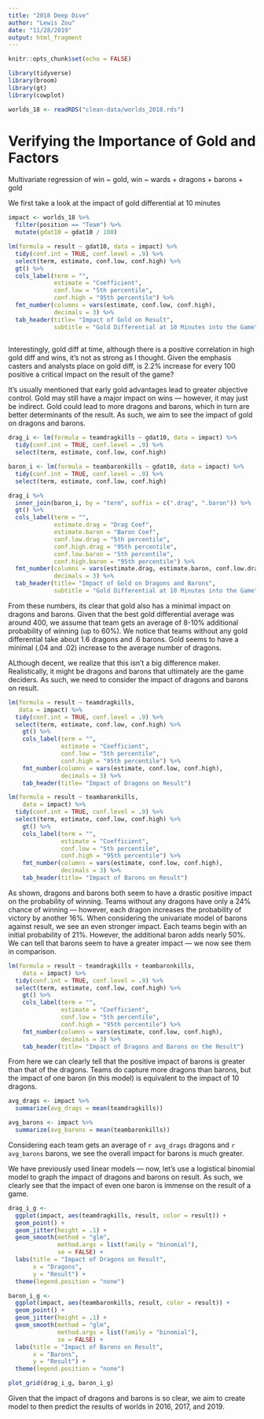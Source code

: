 ```yaml
---
title: "2018 Deep Dive"
author: "Lewis Zou"
date: "11/28/2019"
output: html_fragment
---
```


```r
knitr::opts_chunk$set(echo = FALSE)

library(tidyverse)
library(broom)
library(gt)
library(cowplot)

worlds_18 <- readRDS("clean-data/worlds_2018.rds")
```

# Verifying the Importance of Gold and Factors

Multivariate regression of win ~ gold, win ~ wards + dragons + barons + gold

We first take a look at the impact of gold differential at 10 minutes 

```r
impact <- worlds_18 %>%
  filter(position == "Team") %>%
  mutate(gdat10 = gdat10 / 100)

lm(formula = result ~ gdat10, data = impact) %>%
  tidy(conf.int = TRUE, conf.level = .9) %>%
  select(term, estimate, conf.low, conf.high) %>%
  gt() %>%
  cols_label(term = "", 
             estimate = "Coefficient", 
             conf.low = "5th percentile", 
             conf.high = "95th percentile") %>%
  fmt_number(columns = vars(estimate, conf.low, conf.high), 
             decimals = 3) %>%
  tab_header(title= "Impact of Gold on Result",
             subtitle = "Gold Differential at 10 Minutes into the Game")
  
```

Interestingly, gold diff at time, although there is a positive correlation in high gold diff and wins, it's not as strong as I thought. Given the emphasis casters and analysts place on gold diff, is 2.2% increase for every 100 positive a critical impact on the result of the game?

It's usually mentioned that early gold advantages lead to greater objective control. Gold may still have a major impact on wins — however, it may just be indirect. Gold could lead to more dragons and barons, which in turn are better determinants of the result. As such, we aim to see the impact of gold on dragons and barons.

```r
drag_i <- lm(formula = teamdragkills ~ gdat10, data = impact) %>%
  tidy(conf.int = TRUE, conf.level = .9) %>%
  select(term, estimate, conf.low, conf.high)

baron_i <- lm(formula = teambaronkills ~ gdat10, data = impact) %>%
  tidy(conf.int = TRUE, conf.level = .9) %>%
  select(term, estimate, conf.low, conf.high)

drag_i %>%
  inner_join(baron_i, by = "term", suffix = c(".drag", ".baron")) %>%
  gt() %>%
  cols_label(term = "", 
             estimate.drag = "Drag Coef",
             estimate.baron = "Baron Coef",
             conf.low.drag = "5th percentile", 
             conf.high.drag = "95th percentile",
             conf.low.baron = "5th percentile", 
             conf.high.baron = "95th percentile") %>%
  fmt_number(columns = vars(estimate.drag, estimate.baron, conf.low.drag, conf.high.drag, conf.low.baron, conf.high.baron), 
             decimals = 3) %>%
  tab_header(title= "Impact of Gold on Dragons and Barons",
             subtitle = "Gold Differential at 10 Minutes into the Game")

```

From these numbers, its clear that gold also has a minimal impact on dragons and barons. Given that the best gold differential average was around 400, we assume that team gets an average of 8-10% additional probability of winning (up to 60%). We notice that teams without any gold differential take about 1.6 dragons and .6 barons. Gold seems to have a minimal (.04 and .02) increase to the average number of dragons.  

ALthough decent, we realize that this isn't a big difference maker. Realistically, it might be dragons and barons that ultimately are the game deciders. As such, we need to consider the impact of dragons and barons on result.

```r
lm(formula = result ~ teamdragkills,
   data = impact) %>%
  tidy(conf.int = TRUE, conf.level = .9) %>%
  select(term, estimate, conf.low, conf.high) %>%
    gt() %>%
    cols_label(term = "", 
               estimate = "Coefficient", 
               conf.low = "5th percentile", 
               conf.high = "95th percentile") %>%
    fmt_number(columns = vars(estimate, conf.low, conf.high), 
               decimals = 3) %>%
    tab_header(title= "Impact of Dragons on Result")
```

```r
lm(formula = result ~ teambaronkills,
    data = impact) %>%
  tidy(conf.int = TRUE, conf.level = .9) %>%
  select(term, estimate, conf.low, conf.high) %>%
    gt() %>%
    cols_label(term = "", 
               estimate = "Coefficient", 
               conf.low = "5th percentile", 
               conf.high = "95th percentile") %>%
    fmt_number(columns = vars(estimate, conf.low, conf.high), 
               decimals = 3) %>%
    tab_header(title= "Impact of Barons on Result")

```

As shown, dragons and barons both seem to have a drastic positive impact on the probability of winning. Teams without any dragons have only a 24% chance of winning — however, each dragon increases the probability of victory by another 16%. When considering the univariate model of barons against result, we see an even stronger impact. Each teams begin with an initial probability of 21%. However, the additional baron adds nearly 50%. We can tell that barons seem to have a greater impact — we now see them in comparison.

```r
lm(formula = result ~ teamdragkills + teambaronkills,
    data = impact) %>%
  tidy(conf.int = TRUE, conf.level = .9) %>%
  select(term, estimate, conf.low, conf.high) %>%
    gt() %>%
    cols_label(term = "", 
               estimate = "Coefficient", 
               conf.low = "5th percentile", 
               conf.high = "95th percentile") %>%
    fmt_number(columns = vars(estimate, conf.low, conf.high), 
               decimals = 3) %>%
    tab_header(title= "Impact of Dragons and Barons on the Result")
```

From here we can clearly tell that the positive impact of barons is greater than that of the dragons. Teams do capture more dragons than barons, but the impact of one baron (in this model) is equivalent to the impact of 10 dragons. 

```r
avg_drags <- impact %>%
  summarize(avg_drags = mean(teamdragkills))

avg_barons <- impact %>%
  summarize(avg_barons = mean(teambaronkills))
```

Considering each team gets an average of `r avg_drags` dragons and `r avg_barons` barons, we see the overall impact for barons is much greater.

We have previously used linear models — now, let's use a logistical binomial model to graph the impact of dragons and barons on result. As such, we clearly see that the impact of even one baron is immense on the result of a game.

```r

drag_i_g <- 
  ggplot(impact, aes(teamdragkills, result, color = result)) + 
  geom_point() + 
  geom_jitter(height = .1) +
  geom_smooth(method = "glm", 
              method.args = list(family = "binomial"), 
              se = FALSE) + 
  labs(title = "Impact of Dragons on Result",
       x = "Dragons",
       y = "Result") + 
  theme(legend.position = "none")

baron_i_g <- 
  ggplot(impact, aes(teambaronkills, result, color = result)) + 
  geom_point() + 
  geom_jitter(height = .1) +
  geom_smooth(method = "glm", 
              method.args = list(family = "binomial"), 
              se = FALSE) + 
  labs(title = "Impact of Barons on Result",
       x = "Barons",
       y = "Result") + 
  theme(legend.position = "none")

plot_grid(drag_i_g, baron_i_g)
```

Given that the impact of dragons and barons is so clear, we aim to create model to then predict the results of worlds in 2016, 2017, and 2019.
